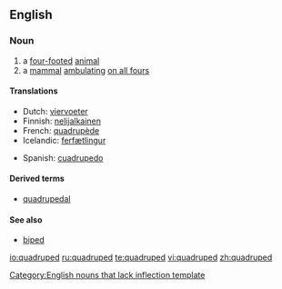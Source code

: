 ==English==

===Noun===
{{infl|en|noun}}[[Category:English nouns that lack inflection template]]

# a [[four-footed]] [[animal]]
# a [[mammal]] [[ambulating]] [[on all fours]]

====Translations====
{{trans-top|a four-footed animal}}
* Dutch: [[viervoeter]] {{m}}
* Finnish: [[nelijalkainen]]
* French: [[quadrupède]] {{m}}
* Icelandic: [[ferfætlingur]] {{m}}
{{trans-mid}}
* Spanish: [[cuadrupedo]] {{m}}
{{trans-bottom}}

====Derived terms====
* [[quadrupedal]]

====See also====
* [[biped]]

[[io:quadruped]]
[[ru:quadruped]]
[[te:quadruped]]
[[vi:quadruped]]
[[zh:quadruped]]